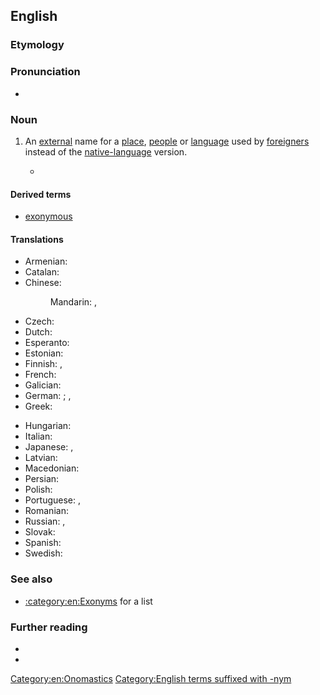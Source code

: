 {{also|Exonym}}
==English==

===Etymology===
{{confix|en|exo|gloss1=outside|onym|gloss2=name}}

===Pronunciation===
* {{IPA|en|/ˈɛksənɪm/|/ˈɛɡzənɪm/}}

===Noun===
{{examples|* ''Moscow'' in English for the city called ''Moskva'' in Russian
* ''Charles'' in English for historical people called ''Karl'' or ''Carl'' in their Germanic languages}}
{{en-noun}}

# An [[external]] name for a [[place]], [[people]] or [[language]] used by [[foreigner]]s instead of the [[native language|native-language]] version.
#: {{syn|en|xenonym}}
#: {{ant|en|endonym|autonym}}
#* {{quote-web
|en
|date=2019-01-04
|author=Sarah Zhang
|title=Why Mandarin Doesn’t Come From Chinese
|work=The Atlantic
|url=https://www.theatlantic.com/science/archive/2019/01/where-does-mandarin-come/579073/
|passage=“Mandarin” is what linguists call an '''exonym''', an external name for a place, people, or language. And '''exonyms''' often tell of a history of how cultures met, fought, and interacted.}}
====Derived terms====
*[[exonymous]]
====Translations====
{{trans-top|name used by foreigners}}
* Armenian: {{t|hy|էկզոնիմ}}
* Catalan: {{t|ca|exònim|m}}
* Chinese:
*: Mandarin: {{t|cmn|外來地名|sc=Hani}}, {{t|cmn|外来地名|tr=wàilái dìmíng|sc=Hani}}
* Czech: {{t+|cs|exonymum|n}}
* Dutch: {{t+|nl|exoniem|n}}
* Esperanto: {{t|eo|eksonimo}}
* Estonian: {{t|et|eksonüüm}}
* Finnish: {{t+|fi|eksonyymi}}, {{t|fi|sovinnaisnimi}}
* French: {{t+|fr|exonyme|m}}
* Galician: {{t|gl|exónimo|m}}
* German: {{t+|de|Fremdbezeichnung}}; {{q|specialist also}} {{t+|de|Exonym}}, {{t|de|Exonymon|n}}
* Greek: {{t+|el|εξώνυμο|n|sc=Grek}}
{{trans-mid}}
* Hungarian: {{t|hu|exonima}}
* Italian: {{t+|it|esonimo|m}}
* Japanese: {{t|ja|外名|tr=がいめい, gaimei}}, {{t|ja|エクソニム|tr=ekusonimu}}
* Latvian: {{t|lv|eksonīms|m}}
* Macedonian: {{t|mk|егзони́м|m}}
* Persian: {{t|fa|نام خارجی|tr=nâm-e xâreji}}
* Polish: {{t+|pl|egzonim|m-in}}
* Portuguese: {{t+|pt|exônimo|m}} {{q|Brasil}}, {{t+|pt|exónimo|m}} {{q|Portugal}}
* Romanian: {{t|ro|exonim|n}}
* Russian: {{t+|ru|экзо́ним|m}}, {{t|ru|иноназва́ние|n}}
* Slovak: {{t|sk|exonymum|n}}
* Spanish: {{t+|es|exónimo|m}}
* Swedish: {{t+|sv|exonym|c}}
{{trans-bottom}}

===See also===
* [[:category:en:Exonyms]] for a list

===Further reading===
* {{pedia|lang=en}}
* {{R:OneLook}}

[[Category:en:Onomastics]]
[[Category:English terms suffixed with -nym]]
